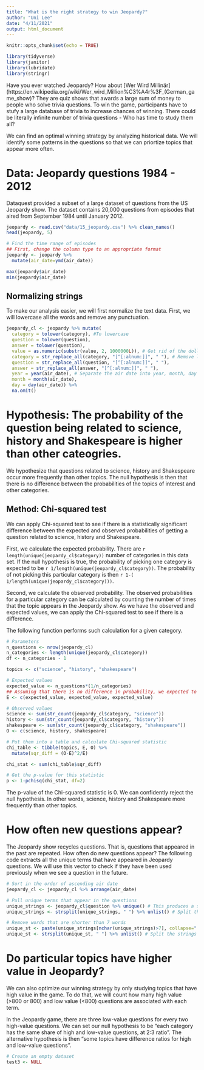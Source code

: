 ```yaml
---
title: "What is the right strategy to win Jeopardy?"
author: "Uni Lee"
date: "4/11/2021"
output: html_document
---
```


```r
knitr::opts_chunk$set(echo = TRUE)

library(tidyverse)
library(janitor)
library(lubridate)
library(stringr)
```

Have you ever watched Jeopardy? How about [Wer Wird Millinär](https://en.wikipedia.org/wiki/Wer_wird_Million%C3%A4r%3F_(German_game_show)? They are quiz shows that awards a large sum of money to people who solve trivia questions. To win the game, participants have to stufy a large database of trivia to increase chances of winning. There could be literally infinite number of trivia questions - Who has time to study them all? 

We can find an optimal winning strategy by analyzing historical data. We will identify some patterns in the questions so that we can priortize topics that appear more often. 

# Data: Jeopardy questions 1984 - 2012

Dataquest provided a subset of a large dataset of questions from the US Jeopardy show. The dataset contains 20,000 questions from episodes that aired from September 1984 until January 2012. 

```r
jeopardy <- read.csv("data/15_jeopardy.csv") %>% clean_names()
head(jeopardy, 5)

# Find the time range of episodes
## First, change the column type to an appropriate format
jeopardy <- jeopardy %>% 
  mutate(air_date=ymd(air_date))

max(jeopardy$air_date)
min(jeopardy$air_date)

```

## Normalizing strings

To make our analysis easier, we will first normalize the text data. First, we will lowercase all the words and remove any punctuation. 

```r
jeopardy_cl <- jeopardy %>% mutate(
  category = tolower(category), #To lowercase
  question = tolower(question),
  answer = tolower(question),
  value = as.numeric(substr(value, 2, 1000000L)), # Get rid of the dollar sign
  category = str_replace_all(category, "[^[:alnum:]]", " "), # Remove letters that are not alphabet or number
  question = str_replace_all(question, "[^[:alnum:]]", " "),
  answer = str_replace_all(answer, "[^[:alnum:]]", " "),
  year = year(air_date), # Separate the air date into year, month, day
  month = month(air_date),
  day = day(air_date)) %>%
  na.omit()

```

# Hypothesis: The probability of the question being related to science, history and Shakespeare is higher than other cateogries.

We hypothesize that questions related to science, history and Shakespeare occur more frequently than other topics. The null hypothesis is then that there is no difference between the probabilities of the topics of interest and other categories. 

## Method: Chi-squared test

We can apply Chi-squared test to see if there is a statistically significant difference between the expected and observed probabilities of getting a question related to science, history and Shakespeare. 

First, we calculate the expected probability. There are `r length(unique(jeopardy_cl$category))` number of categories in this data set. If the null hypothesis is true, the probability of picking one category is expected to be `r 1/length(unique(jeopardy_cl$category))`. The probability of not picking this particular category is then `r 1-( 1/length(unique(jeopardy_cl$category)))`. 

Second, we calculate the observed probability. The observed probabilities for a particular category can be calculated by counting the number of times that the topic appears in the Jeopardy show. As we have the observed and expected values, we can apply the Chi-squared test to see if there is a difference.

The following function performs such calculation for a given category. 

```r
# Parameters
n_questions <- nrow(jeopardy_cl)
n_categories <- length(unique(jeopardy_cl$category))
df <- n_categories - 1

topics <- c("science", "history", "shakespeare")

# Expected values
expected_value <- n_questions*(1/n_categories)
## Assuming that there is no difference in probability, we expected to see the same number frequencies among the categories. 
E <- c(expected_value, expected_value, expected_value)

# Observed values   
science <- sum(str_count(jeopardy_cl$category, "science"))
history <- sum(str_count(jeopardy_cl$category, "history"))
shakespeare <- sum(str_count(jeopardy_cl$category, "shakespeare"))
O <- c(science, history, shakespeare)

# Put them into a table and calculate Chi-squared statistic
chi_table <- tibble(topics, E, O) %>%
  mutate(sqr_diff = (O-E)^2/E)

chi_stat <- sum(chi_table$sqr_diff)

# Get the p-value for this statistic
p <- 1-pchisq(chi_stat, df=2)
```

The p-value of the Chi-squared statistic is 0. We can confidently reject the null hypothesis. In other words, science, history and Shakespeare more frequently than other topics. 

# How often new questions appear? 

The Jeopardy show recycles questions. That is, questions that appeared in the past are repeated. How often do new questions appear? The following code extracts all the unique terms that have appeared in Jeopardy questions. We will use this vector to check if they have been used previously when we see a question in the future.

```r
# Sort in the order of ascending air date
jeopardy_cl <- jeopardy_cl %>% arrange(air_date)

# Pull unique terms that appear in the questions
unique_strings <- jeopardy_cl$question %>% unique() # This produces a string
unique_strings <- strsplit(unique_strings, " ") %>% unlist() # Split the strings by whitespace into a list and then vectorize it

# Remove words that are shorter than 7 words
unique_st <- paste(unique_strings[nchar(unique_strings)>7], collapse=" ") # This produces a string
unique_st <- strsplit(unique_st, " ") %>% unlist() # Split the strings by whitespace into a list and then vectorize it

```

# Do particular topics have higher value in Jeopardy? 

We can also optimize our winning strategy by only studying topics that have high value in the game. To do that, we will count how many high value (>800 or 800) and low value (<800) questions are associated with each term. 

In the Jeopardy game, there are three low-value questions for every two high-value questions. We can set our null hypothesis to be "each category has the same share of high and low-value questions, at 2:3 ratio". The alternative hypothesis is then "some topics have difference ratios for high and low-value questions". 

```r
# Create an empty dataset
test3 <- NULL

```


